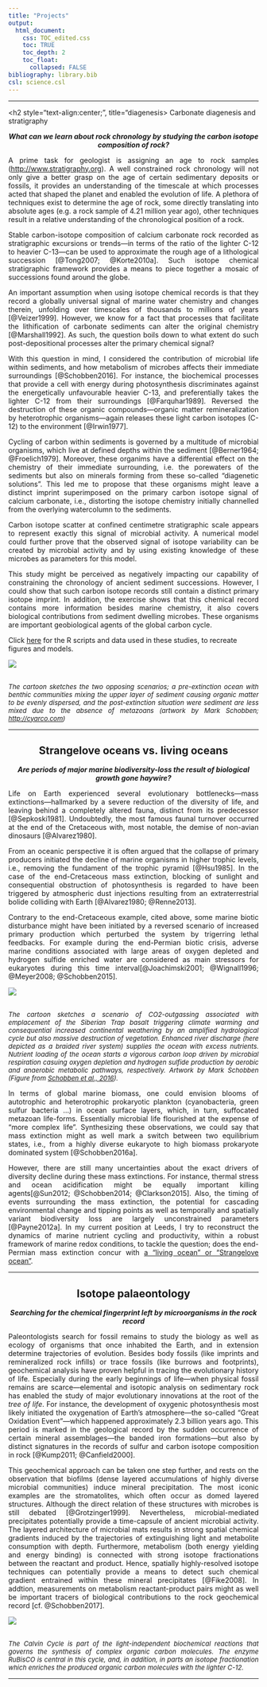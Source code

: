 ```yaml
---
title: "Projects"
output:
  html_document:
    css: TOC_edited.css
    toc: TRUE
    toc_depth: 2
    toc_float:
      collapsed: FALSE
bibliography: library.bib
csl: science.csl
---
```


---

<h2 style="text-align:center;", title="diagenesis>
Carbonate diagenesis and stratigraphy</h2> 

<p style="text-align:center;">
<i>
**What can we learn about rock chronology by studying the carbon isotope composition of rock?**
</i>
</p>

<p style="text-align:justify;">
A prime task for geologist is assigning an age to rock samples (<http://www.stratigraphy.org>). A well constrained rock chronology will not only give a better grasp on the age of certain sedimentary deposits or fossils, it provides an understanding of the timescale at which processes acted that shaped the planet and enabled the evolution of life. A plethora of techniques exist to determine the age of rock, some directly translating into absolute ages (e.g. a rock sample of 4.21 million year ago), other techniques result in a relative understanding of the chronological position of a rock.</p> 

<p style="text-align:justify;">
Stable carbon-isotope composition of calcium carbonate rock recorded as stratigraphic excursions or trends---in terms of the ratio of the lighter C-12 to heavier C-13---can be used to approximate the rough age of a lithological succession [@Tong2007; @Korte2010a]. Such isotope chemical stratigraphic framework provides a means to piece together a mosaic of successions found around the globe.</p>  

<p style="text-align:justify;">
An important assumption when using isotope chemical records is that they record a globally universal signal of marine water chemistry and changes therein, unfolding over timescales of thousands to millions of years [@Veizer1999]. However, we know for a fact that processes that facilitate the lithification of carbonate sediments can alter the original chemistry [@Marshall1992]. As such, the question boils down to what extent do such post-depositional processes alter the primary chemical signal?</p>  

<p style="text-align:justify;">
With this question in mind, I considered the contribution of microbial life within sediments, and how metabolism of microbes affects their immediate surroundings [@Schobben2016]. For instance, the biochemical processes that provide a cell with energy during photosynthesis discriminates against the energetically unfavourable heavier C-13, and preferentially takes the lighter C-12 from their surroundings  [@Farquhar1989]. Reversed the destruction of these organic compounds---organic matter remineralization by heterotrophic organisms---again releases these light carbon isotopes (C-12) to the environment [@Irwin1977].</p>   

<p style="text-align:justify;">
Cycling of carbon within sediments is governed by a multitude of microbial organisms, which live at defined depths within the sediment [@Berner1964; @Froelich1979]. Moreover, these organims have a differential effect on the chemistry of their immediate surrounding, i.e. the porewaters of the sediments but also on minerals forming from these so-called "diagenetic solutions". This led me to propose that these organisms might leave a distinct imprint superimposed on the primary carbon isotope signal of calcium carbonate, i.e., distorting the isotope chemistry initially channelled from the overlying watercolumn to the sediments.</p>   

<p style="text-align:justify;">
Carbon isotope scatter at confined centimetre stratigraphic scale appears to represent exactly this signal of microbial activity. A numerical model could further prove that the observed signal of isotope variability can be created by microbial activity and by using existing knowledge of these microbes as parameters for this model.</p>   

<p style="text-align:justify;">
This study might be perceived as negatively impacting our capability of constraining the chronology of ancient sediment successions. However, I could show that such carbon isotope records still contain a distinct primary isotope imprint. In addition, the exercise shows that this chemical record contains more information besides marine chemistry, it also covers biological contributions from sediment dwelling microbes. These organisms are important geobiological agents of the global carbon cycle.</p>   

Click [here](https://github.com/MartinSchobben/carbonate) for the R scripts and data used in these studies, to recreate figures and models. 

![](/home/amandus/webpage/CarbDia.png)

<p style="text-align:justify;"><font size="2"><i>   
The cartoon sketches the two opposing scenarios; a pre-extinction ocean with benthic communities mixing the upper layer of sediment causing organic matter to be evenly dispersed, and the post-extinction situation were sediment are less mixed due to the absence of metazoans (artwork by Mark Schobben;   <http://cyarco.com>)
</i> </font></p>

---

<h2 style="text-align:center;">
Strangelove oceans vs. living oceans
</h2>

<p style="text-align:center;">
<i>
**Are periods of major marine biodiversity-loss the result of biological growth gone haywire?**
</i>
</p>

<p style="text-align:justify;">
Life on Earth experienced several evolutionary bottlenecks—mass extinctions—hallmarked by a severe reduction of the diversity of life, and leaving behind a completely altered fauna, distinct from its predecessor [@Sepkoski1981]. Undoubtedly, the most famous faunal turnover occurred at the end of the Cretaceous with, most notable, the demise of non-avian dinosaurs [@Alvarez1980]. </p>

<p style="text-align:justify;">
From an oceanic perspective it is often argued that the collapse of primary producers initiated the decline of marine organisms in higher trophic levels, i.e., removing the fundament of the trophic pyramid [@Hsu1985]. In the case of the end-Cretaceous mass extinction, blocking of sunlight and consequential obstruction of photosynthesis is regarded to have been triggered by atmospheric dust injections resulting from an extraterrestrial bolide colliding with Earth [@Alvarez1980; @Renne2013]. </p>

<p style="text-align:justify;">
Contrary to the end-Cretaceous example, cited above, some marine biotic disturbance might have been initiated by a reversed scenario of increased primary production which perturbed the system by trigerring lethal feedbacks. For example during the end-Permian biotic crisis, adverse marine conditions associated with large areas of oxygen depleted and hydrogen sulfide enriched water are considered as main stressors for eukaryotes during this time interval[@Joachimski2001; @Wignall1996; @Meyer2008; @Schobben2015].  </p>

![](Figure1.jpg)
<p style="text-align:justify;"><font size="2"><i>  
The cartoon sketches a scenario of CO2-outgassing associated with emplacement of the Siberian Trap basalt triggering climate warming and consequential increased continental weathering by an amplified hydrological cycle but also massive destruction of vegetation. Enhanced river discharge (here depicted as a braided river system) supplies the ocean with excess nutrients. Nutrient loading of the ocean starts a vigorous carbon loop driven by microbial respiration casuing oxygen depletion and hydrogen sulfide production by aerobic and anaerobic metabolic pathways, respectively. Artwork by Mark Schobben (Figure from [Schobben et al., 2016](http://dx.doi.org/10.1080/19420889.2015.1115162)).
</i></font></p>

<p style="text-align:justify;">
In terms of global marine biomass, one could envision blooms of autotrophic and heterotrophic prokaryotic plankton (cyanobacteria, green sulfur bacteria …) in ocean surface layers, which, in turn, suffocated metazoan life-forms. Essentially microbial life flourished at the expense of “more complex life”.  Synthesizing these observations, we could say that mass extinction might as well mark a switch between two equilibrium states, i.e., from a highly diverse eukaryote to high biomass prokaryote dominated system [@Schobben2016a]. </p>

<p style="text-align:justify;">
However, there are still many uncertainties about the exact drivers of diversity decline during these mass extinctions. For instance, thermal stress and ocean acidification might be equally important killing agents[@Sun2012; @Schobben2014; @Clarkson2015]. Also, the timing of events surrounding the mass extinction, the potential for cascading environmental change and tipping points as well as temporally and spatially variant biodiversity loss are largely unconstrained parameters [@Payne2012a]. In my current position at Leeds, I try to reconstruct the dynamics of marine nutrient cycling and productivity, within a robust framework of marine redox conditions, to tackle the question; does the end-Permian mass extinction concur with [a “living ocean” or “Strangelove ocean”](http://gepris.dfg.de/gepris/projekt/288773903).  </p>


---


<h2 style="text-align:center;">
Isotope palaeontology
</h2>


<p style="text-align:center;">
<i>
**Searching for the chemical fingerprint left by microorganisms in the rock record**
</i>
</p>  


<p style="text-align:justify;">
Paleontologists search for fossil remains to study the biology as well as ecology of organisms that once inhabited the Earth, and in extension determine trajectories of evolution. Besides body fossils (like imprints and remineralized rock infills) or trace fossils (like burrows and footprints), geochemical analysis have proven helpful in tracing the evolutionary history of life. Especially during the early beginnings of life---when physical fossil remains are scarce---elemental and isotopic analysis on sedimentary rock has enabled the study of major evolutionary innovations at the root of the <i>tree of life</i>. For instance, the development of oxygenic photosynthesis most likely initiated the oxygenation of Earth’s atmosphere---the so-called “Great Oxidation Event”---which happened approximately 2.3 billion years ago. This period is marked in the geological record by the sudden occurrence of certain mineral assemblages---the banded iron formations---but also by distinct signatures in the records of sulfur and carbon isotope composition in rock [@Kump2011; @Canfield2000].
</p>

<p style="text-align:justify;">
This geochemical approach can be taken one step further, and rests on the observation that biofilms (dense layered accumulations of highly diverse microbial communities) induce mineral precipitation. The most iconic examples are the stromatolites, which often occur as domed layered structures. Although the direct relation of these structures with microbes is still debated [@Grotzinger1999]. Nevertheless, microbial-mediated precipitates potentially provide a time-capsule of ancient microbial activity. The layered architecture of microbial mats results in strong spatial chemical gradients induced by the trajectories of extinguishing light and metabolite consumption with depth. Furthermore, metabolism (both energy yielding and energy binding) is connected with strong isotope fractionations between the reactant and product. Hence, spatially highly-resolved isotope techniques can potentially provide a means to detect such chemical gradient entrained within these mineral precipitates [@Fike2008]. In addtion, measurements on  metabolism reactant-product pairs might as well be important tracers of biological contributions to the rock geochemical record [cf. @Schobben2017].
</p>

![](CalvinCycle.png)
<p style="text-align:justify;"><font size="2"><i>  
The Calvin Cycle is part of the light-independent biochemical reactions that governs the synthesis of complex organic carbon molecules. The enzyme RuBisCO is central in this cycle, and, in addition, in parts an isotope fractionation which enriches the produced organic carbon molecules with the lighter C-12.
</i></font></p>

---
<br>
<br>
<br>



